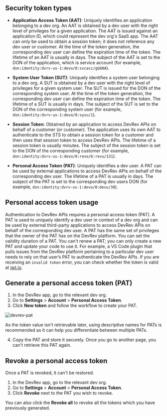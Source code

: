 ## Security token types

- **Application Access Token (AAT)**: Uniquely identifies an application belonging to a dev org. An AAT is obtained by a dev user with the right level of privileges for a given application. The AAT is issued against an application ID, which could represent the dev org's SaaS app. The AAT can only be used to obtain a session token; it does not reference any dev user or customer. At the time of the token generation, the corresponding dev user can define the expiration time of the token. The lifetime of an AAT is usually in days. The subject of the AAT is set to the DON of the application, which is service account (for example, `don:identity:dvrv-us-1:devo/0:svcacc/gG88A`).

- **System User Token (SUT)**: Uniquely identifies a system user belonging to a dev org. A SUT is obtained by a dev user with the right level of privileges for a given system user. The SUT is issued for the DON of the corresponding system user. At the time of the token generation, the corresponding dev user can define the expiration time of the token. The lifetime of a SUT is usually in days. The subject of the SUT is set to the DON of the corresponding system user (for example, `don:identity:dvrv-us-1:devo/0:sysu/1`).

- **Session Token**: Obtained by an application to access DevRev APIs on behalf of a customer (or customer). The application uses its own AAT to authenticate to the STS to obtain a session token for a customer and then uses that session token to access DevRev APIs. The lifetime of a session token is usually minutes. The subject of the session token is set to the DON of the corresponding customer (for example, `don:identity:dvrv-us-1:devo/0:revo/6:revu/131`).

- **Personal Access Token (PAT)**: Uniquely identifies a dev user. A PAT can be used by external applications to access DevRev APIs on behalf of the corresponding dev user. The lifetime of a PAT is usually in days. The subject of the PAT is set to the corresponding dev users DON (for example, `don:identity:dvrv-us-1:devo/0:devu/30`).

## Personal access token usage

Authentication to DevRev APIs requires a personal access token (PAT). A PAT is used to uniquely identify a dev user in context of a dev org and can be used by external third-party applications to access DevRev APIs on behalf of the corresponding dev user. A PAT has the same set of privileges that the owner of the PAT has on the DevRev platform.
You can set the validity duration of a PAT. You can't renew a PAT; you can only create a new PAT and update your code to use it.
For example, a VS Code plugin that pulls issues from the DevRev platform pertaining to a particular dev user needs to rely on that user’s PAT to authenticate the DevRev APIs.
If you are receiving an `invalid token` error, you can check whether the token is valid at [jwt.io](https://jwt.io/).

## Generate a personal access token (PAT)

1. In the DevRev app, go to the relevant dev org.
2. Go to **Settings** > **Account** > **Personal Access Token**.
3. Click **New token** and follow the workflow to create your PAT.

![devrev-pat](https://github.com/community/community/assets/74637789/70577165-8197-4449-810a-e19f64f2e62b)

<Callout intent="note">
As the token value isn't retrievable later, using descriptive names for PATs is recommended as it can help you differentiate between multiple PATs.
</Callout>

<br />

4. Copy the PAT and store it securely. Once you go to another page, you can't retrieve this PAT again.

## Revoke a personal access token

<Callout intent="warning">
 Once a PAT is revoked, it can't be restored.
</Callout>

1. In the DevRev app, go to the relevant dev org.
1. Go to **Settings** > **Account** > **Personal Access Token**.
1. Click **Revoke** next to the PAT you wish to revoke.

You can also click the **Revoke all** to revoke all the tokens which you have previously generated.

